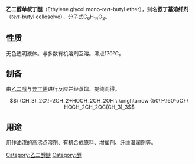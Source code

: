 {{Unreferenced|time=2022-01-31T14:20:45+00:00}}
{{Chembox
|ImageFile=Ethylene glycol mono-tert-butyl ether.svg
|Section1={{Chembox Identifiers
|CASNo=7580-85-0
|PubChem=24232
|SMILES=CC(C)(C)OCCO
}}
|Section2={{Chembox Properties
|C=6|H=14|O=2
|BoilingPtC=170
}}
}}
'''乙二醇单叔丁醚'''（Ethylene glycol mono-''tert''-butyl ether），别名'''叔丁基溶纤剂'''（''tert''-butyl cellosolve），分子式C<sub>6</sub>H<sub>14</sub>O<sub>2</sub>。

==性质==
无色透明液体。与多数有机溶剂互溶。沸点170°C。

==制备==
由[[乙二醇|乙二醇]]与[[异丁烯|异丁烯]]进行反应并经蒸馏、提纯而得。
:<math>\ (CH_3)_2C\!=\!CH_2+HOCH_2CH_2OH \ \xrightarrow {50\!-\!60^oC} \ HOCH_2CH_2OC(CH_3)_3</math>

==用途==
用作油漆的高沸点溶剂、有机合成原料、增塑剂、纤维湿润剂等。

[[Category:乙二醇醚|Category:乙二醇醚]]
[[Category:醇|Category:醇]]